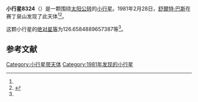 {{Infobox planet
| bgcolour = #FFFFC0
| name = 8324 Juliadeleon
| symbol = 
| image = 
| caption = 
| discovery = yes
| discovery_ref = 
| discoverer = [[舒爾特·巴斯|舒爾特·巴斯]]
| discovery_site = [[赛丁泉山|赛丁泉山]] 
| discovered = 1981年2月28日
| designations = yes
| mp_name = 
| named_after = 
| alt_names = 
| mp_category = [[主带小行星|主带小行星]]
| orbit_ref = <ref name="a">[http://ssd.jpl.nasa.gov/sbdb.cgi?sstr=8324 8324 Juliadeleon] {{Wayback|url=http://ssd.jpl.nasa.gov/sbdb.cgi?sstr=8324 |date=20201124031444 }}，小行星數據庫瀏覽器（JPL Small-Body Database Browser）－[[美国国家航空航天局|美国国家航空航天局]]喷气推进实验室</ref>
| epoch = 2456400.5 (2013年4月18日更新)
| aphelion = {{convert|2.783801963559464|AU|km|3|abbr=on|lk=out}}
| perihelion = {{convert|1.849648147859454|AU|km|3|abbr=on}}
| semimajor = {{convert|2.316725055709459|AU|km|3|abbr=on}}
| eccentricity = 0.20161085
| period = 1287.983117 [[日|日]]<br />3.53[[儒略年|儒略年]]
| avg_speed = 
| inclination = 7.310626607997421
| asc_node = 255.9070872293757
| mean_anomaly = 
| arg_peri = 126.6584889657387
| satellites = 
| physical_characteristics = yes
| dimensions = 
| mass = 
| density = 
| surface_grav = 
| escape_velocity = 
| sidereal_day = 
| axial_tilt = 
| pole_ecliptic_lat = 
| pole_ecliptic_lon = 
| albedo = 
| temperatures= 
| temp_name1 = 
| mean_temp_1 = 
| max_temp_1 = 
| temp_name2 = 
| max_temp_2 = 
| spectral_type = 
| abs_magnitude = 126.6584889657387
}}

'''小行星8324'''（{{lang-en|8324 Juliadeleon}}）是一颗围绕[[太阳|太阳]][[公转|公转]]的[[小行星|小行星]]。1981年2月28日，[[舒爾特·巴斯|舒爾特·巴斯]]在赛丁泉山发现了此天体<ref name="a" /><ref>{{cite news|title=小行星列表|url=http://cfa-www.harvard.edu/iau/lists/NumberedMPs.txt|accessdate=2013-07-08|newspaper=哈佛大学|archive-date=2008-05-17|archive-url=https://web.archive.org/web/20080517010638/http://cfa-www.harvard.edu/iau/lists/NumberedMPs.txt|dead-url=no}}</ref>。

这颗小行星的[[绝对星等|绝对星等]]为126.6584889657387等<ref name="a" />。

==参考文献==
{{reflist}}
{{Minor Planet Number|[[小行星8323|小行星8323]]|[[小行星8325|小行星8325]]}}

{{小天体}}

[[Category:小行星带天体|Category:小行星带天体]]
[[Category:1981年发现的小行星|Category:1981年发现的小行星]]

{{asteroid-stub}}
